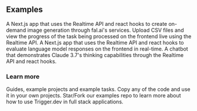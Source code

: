 ## Examples

<CardGroup cols={2}>
  <Card
    title="Image Generation with fal.ai"
    icon="image"
    href="/guides/example-projects/realtime-fal-ai"
  >
    A Next.js app that uses the Realtime API and react hooks to create on-demand image generation
    through fal.ai's services.
  </Card>
  <Card
    title="Realtime CSV Importer"
    icon="file-csv"
    href="/guides/example-projects/realtime-csv-importer"
  >
    Upload CSV files and view the progress of the task being processed on the frontend live using
    the Realtime API.
  </Card>
  <Card
    title="Batch LLM Evaluator"
    icon="sparkles"
    href="/guides/example-projects/batch-llm-evaluator"
  >
    A Next.js app that uses the Realtime API and react hooks to evaluate language model responses on
    the frontend in real-time.
  </Card>
  <Card
    title="Claude Thinking Chatbot"
    icon="messages"
    href="/guides/example-projects/claude-thinking-chatbot"
  >
    A chatbot that demonstrates Claude 3.7's thinking capabilities through the Realtime API and
    react hooks.
  </Card>

</CardGroup>

### Learn more

<CardGroup cols={2}>
  <Card title="View all our guides & examples" icon="books" href="/guides">
    Guides, example projects and example tasks. Copy any of the code and use it in your own
    projects.
  </Card>
  <Card
    title="Example projects repo"
    icon="github"
    href="https://github.com/triggerdotdev/examples"
  >
    Star/Fork our examples repo to learn more about how to use Trigger.dev in full stack
    applications.
  </Card>
</CardGroup>
